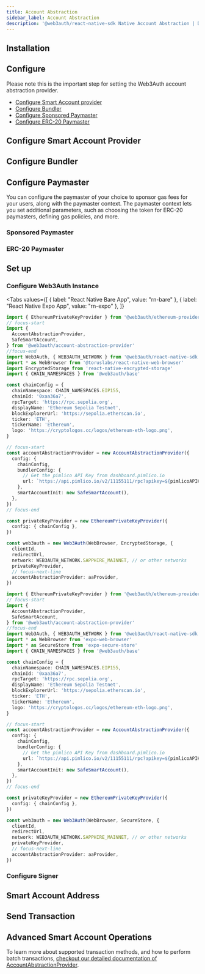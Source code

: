 ```yaml
---
title: Account Abstraction
sidebar_label: Account Abstraction
description: '@web3auth/react-native-sdk Native Account Abstraction | Documentation - Web3Auth'
---
```




<AccountAbstractionDescription />
<GrowthPlanNote />

## Installation

<AccountAbstractionProviderInstallation />

## Configure

<AAProviderConfiguration />

Please note this is the important step for setting the Web3Auth account abstraction provider.

- [Configure Smart Account provider](#configure-smart-account-provider)
- [Configure Bundler](#configure-bundler)
- [Configure Sponsored Paymaster](#sponsored-paymaster)
- [Configure ERC-20 Paymaster](#erc-20-paymaster)

## Configure Smart Account Provider

<ConfigureSmartAccountProvider />

## Configure Bundler

<ConfigureBundler />

## Configure Paymaster

You can configure the paymaster of your choice to sponsor gas fees for your users, along with the paymaster context. The paymaster context lets you set additional parameters, such as choosing the token for ERC-20 paymasters, defining gas policies, and more.

### Sponsored Paymaster

<ConfigureSponsoredPaymaster />

### ERC-20 Paymaster

<ConfigureERC20Paymaster />

## Set up

### Configure Web3Auth Instance

<Tabs
  values={[
    { label: "React Native Bare App", value: "rn-bare" },
    { label: "React Native Expo App", value: "rn-expo" },
  ]}
>
<TabItem value="rn-bare" default>

```ts
import { EthereumPrivateKeyProvider } from '@web3auth/ethereum-provider'
// focus-start
import {
  AccountAbstractionProvider,
  SafeSmartAccount,
} from '@web3auth/account-abstraction-provider'
//focus-end
import Web3Auth, { WEB3AUTH_NETWORK } from '@web3auth/react-native-sdk'
import * as WebBrowser from '@toruslabs/react-native-web-browser'
import EncryptedStorage from 'react-native-encrypted-storage'
import { CHAIN_NAMESPACES } from '@web3auth/base'

const chainConfig = {
  chainNamespace: CHAIN_NAMESPACES.EIP155,
  chainId: '0xaa36a7',
  rpcTarget: 'https://rpc.sepolia.org',
  displayName: 'Ethereum Sepolia Testnet',
  blockExplorerUrl: 'https://sepolia.etherscan.io',
  ticker: 'ETH',
  tickerName: 'Ethereum',
  logo: 'https://cryptologos.cc/logos/ethereum-eth-logo.png',
}

// focus-start
const accountAbstractionProvider = new AccountAbstractionProvider({
  config: {
    chainConfig,
    bundlerConfig: {
      // Get the pimlico API Key from dashboard.pimlico.io
      url: `https://api.pimlico.io/v2/11155111/rpc?apikey=${pimlicoAPIKey}`,
    },
    smartAccountInit: new SafeSmartAccount(),
  },
})
// focus-end

const privateKeyProvider = new EthereumPrivateKeyProvider({
  config: { chainConfig },
})

const web3auth = new Web3Auth(WebBrowser, EncryptedStorage, {
  clientId,
  redirectUrl,
  network: WEB3AUTH_NETWORK.SAPPHIRE_MAINNET, // or other networks
  privateKeyProvider,
  // focus-next-line
  accountAbstractionProvider: aaProvider,
})
```

</TabItem>
<TabItem value="rn-expo">

```ts
import { EthereumPrivateKeyProvider } from '@web3auth/ethereum-provider'
// focus-start
import {
  AccountAbstractionProvider,
  SafeSmartAccount,
} from '@web3auth/account-abstraction-provider'
//focus-end
import Web3Auth, { WEB3AUTH_NETWORK } from '@web3auth/react-native-sdk'
import * as WebBrowser from 'expo-web-browser'
import * as SecureStore from 'expo-secure-store'
import { CHAIN_NAMESPACES } from '@web3auth/base'

const chainConfig = {
  chainNamespace: CHAIN_NAMESPACES.EIP155,
  chainId: '0xaa36a7',
  rpcTarget: 'https://rpc.sepolia.org',
  displayName: 'Ethereum Sepolia Testnet',
  blockExplorerUrl: 'https://sepolia.etherscan.io',
  ticker: 'ETH',
  tickerName: 'Ethereum',
  logo: 'https://cryptologos.cc/logos/ethereum-eth-logo.png',
}

// focus-start
const accountAbstractionProvider = new AccountAbstractionProvider({
  config: {
    chainConfig,
    bundlerConfig: {
      // Get the pimlico API Key from dashboard.pimlico.io
      url: `https://api.pimlico.io/v2/11155111/rpc?apikey=${pimlicoAPIKey}`,
    },
    smartAccountInit: new SafeSmartAccount(),
  },
})
// focus-end

const privateKeyProvider = new EthereumPrivateKeyProvider({
  config: { chainConfig },
})

const web3auth = new Web3Auth(WebBrowser, SecureStore, {
  clientId,
  redirectUrl,
  network: WEB3AUTH_NETWORK.SAPPHIRE_MAINNET, // or other networks
  privateKeyProvider,
  // focus-next-line
  accountAbstractionProvider: aaProvider,
})
```

</TabItem>
</Tabs>

### Configure Signer

<ConfigureSigners />

## Smart Account Address

<SmartAccountAddress />

## Send Transaction

<SmartAccountSendTransaction />

## Advanced Smart Account Operations

To learn more about supported transaction methods, and how to perform batch transactions, [checkout our detailed documentation of AccountAbstractionProvider](/docs/sdk/web/react).
